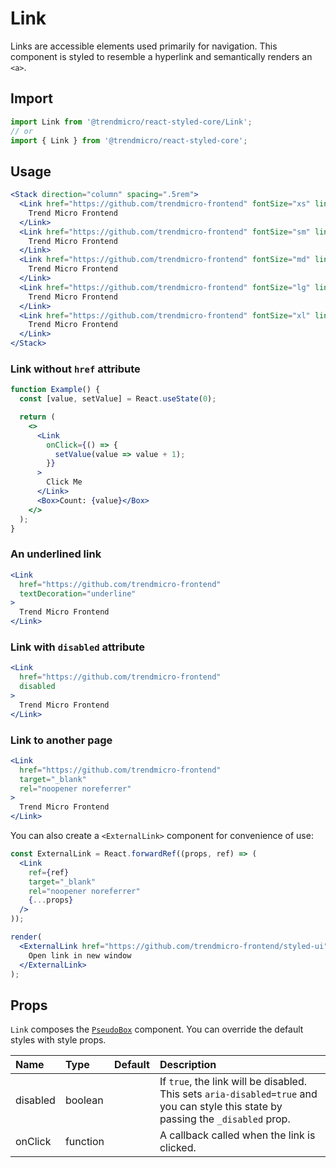 # Link

Links are accessible elements used primarily for navigation. This component is styled to resemble a hyperlink and semantically renders an `<a>`.

## Import

```js
import Link from '@trendmicro/react-styled-core/Link';
// or
import { Link } from '@trendmicro/react-styled-core';
```

## Usage

```jsx
<Stack direction="column" spacing=".5rem">
  <Link href="https://github.com/trendmicro-frontend" fontSize="xs" lineHeight="xs">
    Trend Micro Frontend
  </Link>
  <Link href="https://github.com/trendmicro-frontend" fontSize="sm" lineHeight="sm">
    Trend Micro Frontend
  </Link>
  <Link href="https://github.com/trendmicro-frontend" fontSize="md" lineHeigh="md">
    Trend Micro Frontend
  </Link>
  <Link href="https://github.com/trendmicro-frontend" fontSize="lg" lineHeight="lg">
    Trend Micro Frontend
  </Link>
  <Link href="https://github.com/trendmicro-frontend" fontSize="xl" lineHeight="xl">
    Trend Micro Frontend
  </Link>
</Stack>
```

### Link without `href` attribute

```jsx
function Example() {
  const [value, setValue] = React.useState(0);

  return (
    <>
      <Link
        onClick={() => {
          setValue(value => value + 1);
        }}
      >
        Click Me
      </Link>
      <Box>Count: {value}</Box>
    </>
  );
}
```

### An underlined link

```jsx
<Link
  href="https://github.com/trendmicro-frontend"
  textDecoration="underline"
>
  Trend Micro Frontend
</Link>
```

### Link with `disabled` attribute

```jsx
<Link
  href="https://github.com/trendmicro-frontend"
  disabled
>
  Trend Micro Frontend
</Link>
```

### Link to another page

```jsx
<Link
  href="https://github.com/trendmicro-frontend"
  target="_blank"
  rel="noopener noreferrer"
>
  Trend Micro Frontend
</Link>
```

You can also create a `<ExternalLink>` component for convenience of use:

```jsx noInline
const ExternalLink = React.forwardRef((props, ref) => (
  <Link
    ref={ref}
    target="_blank"
    rel="noopener noreferrer"
    {...props}
  />
));

render(
  <ExternalLink href="https://github.com/trendmicro-frontend/styled-ui">
    Open link in new window
  </ExternalLink>
);
```

## Props

`Link` composes the [`PseudoBox`](./pseudobox) component. You can override the default styles with style props.

| Name | Type | Default | Description |
| :--- | :--- | :------ | :---------- |
| disabled | boolean | | If `true`, the link will be disabled. This sets `aria-disabled=true` and you can style this state by passing the `_disabled` prop. |
| onClick | function | | A callback called when the link is clicked. |
